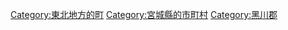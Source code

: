 {{Commonscat|Taiwa, Miyagi}}
{{Catmore}}

{{DEFAULTSORT:Taiwa}}
[[Category:東北地方的町|Category:東北地方的町]]
[[Category:宮城縣的市町村|Category:宮城縣的市町村]]
[[Category:黑川郡|Category:黑川郡]]